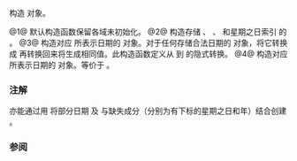 {{cpp/chrono/year_month_weekday/title|year_month_weekday}}
{{cpp/chrono/year_month_weekday/navbar}}
{{dcl begin}}
{{dcl|since=c++20|num=1|1=
year_month_weekday() = default;
}}
{{dcl|since=c++20|num=2|
constexpr year_month_weekday( const std::chrono::year&amp; y,
                              const std::chrono::month&amp; m,
                              const std::chrono::weekday_indexed&amp; wdi ) noexcept;
}}
{{dcl|since=c++20|num=3|
constexpr year_month_weekday( const std::chrono::sys_days&amp; dp ) noexcept;
}}
{{dcl|since=c++20|num=4|
constexpr explicit year_month_weekday( const std::chrono::local_days&amp; dp ) noexcept;
}}
{{dcl end}}

构造 {{tt|year_month_weekday}} 对象。

@1@ 默认构造函数保留各域未初始化。
@2@ 构造存储 {{tt|year}} {{c|y}}、{{tt|month}} {{c|m}}、{{tt|weekday}} {{c|wdi.weekday()}} 和星期之日索引 {{c|wdi.index()}} 的 {{tt|year_month_weekday}}。
@3@ 构造对应 {{c|dp}} 所表示日期的 {{tt|year_month_weekday}} 对象。对于任何存储合法日期的 {{tt|year_month_weekday}} 对象，将它转换成 {{tt|sys_days}} 再转换回来将生成相同值。此构造函数定义从 {{tt|sys_days}} 到 {{tt|year_month_weekday}} 的隐式转换。
@4@ 构造对应 {{c|dp}} 所表示日期的 {{tt|year_month_weekday}} 对象。等价于 {{c|year_month_weekday(sys_days(dp.time_since_epoch()))}}。

=== 注解 ===
亦能通过用 {{tt|operator/}} 将部分日期 {{lc|std::chrono::year_month}} 及 {{lc|std::chrono::month_weekday}} 与缺失成分（分别为有下标的星期之日和年）结合创建 {{tt|year_month_weekday}}。

=== 参阅 ===
{{dsc begin}}
{{dsc inc|cpp/chrono/dsc operator/}}
{{dsc end}}

{{langlinks|en|es|ja|ru}}